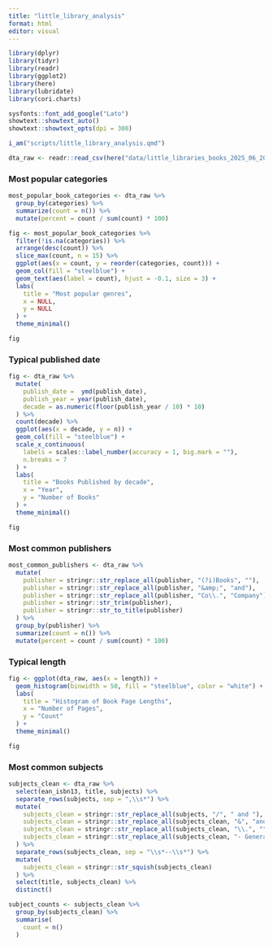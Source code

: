 ```yaml
---
title: "little_library_analysis"
format: html
editor: visual
---
```


```r

library(dplyr)
library(tidyr)
library(readr)
library(ggplot2)
library(here)
library(lubridate)
library(cori.charts)

sysfonts::font_add_google("Lato")
showtext::showtext_auto()
showtext::showtext_opts(dpi = 300)

i_am("scripts/little_library_analysis.qmd")

```

```r

dta_raw <- readr::read_csv(here("data/little_libraries_books_2025_06_20.csv"))

```

### Most popular categories

```r

most_popular_book_categories <- dta_raw %>%
  group_by(categories) %>%
  summarize(count = n()) %>%
  mutate(percent = count / sum(count) * 100)

fig <- most_popular_book_categories %>%
  filter(!is.na(categories)) %>%
  arrange(desc(count)) %>%
  slice_max(count, n = 15) %>%
  ggplot(aes(x = count, y = reorder(categories, count))) +
  geom_col(fill = "steelblue") +
  geom_text(aes(label = count), hjust = -0.1, size = 3) +
  labs(
    title = "Most popular genres",
    x = NULL,
    y = NULL
  ) +
  theme_minimal()

fig


```

### Typical published date

```r

fig <- dta_raw %>%
  mutate(
    publish_date =  ymd(publish_date),
    publish_year = year(publish_date),
    decade = as.numeric(floor(publish_year / 10) * 10)
  ) %>%
  count(decade) %>%
  ggplot(aes(x = decade, y = n)) +
  geom_col(fill = "steelblue") +
  scale_x_continuous(
    labels = scales::label_number(accuracy = 1, big.mark = ""),
    n.breaks = 7
  ) +
  labs(
    title = "Books Published by decade",
    x = "Year",
    y = "Number of Books"
  ) +
  theme_minimal()

fig

```

### Most common publishers

```r

most_common_publishers <- dta_raw %>%
  mutate(
    publisher = stringr::str_replace_all(publisher, "(?i)Books", ""),
    publisher = stringr::str_replace_all(publisher, "&amp;", "and"),
    publisher = stringr::str_replace_all(publisher, "Co\\.", "Company"),
    publisher = stringr::str_trim(publisher),
    publisher = stringr::str_to_title(publisher)
  ) %>%
  group_by(publisher) %>%
  summarize(count = n()) %>%
  mutate(percent = count / sum(count) * 100)

```

### Typical length

```r

fig <- ggplot(dta_raw, aes(x = length)) +
  geom_histogram(binwidth = 50, fill = "steelblue", color = "white") +
  labs(
    title = "Histogram of Book Page Lengths",
    x = "Number of Pages",
    y = "Count"
  ) +
  theme_minimal()

fig

```

### Most common subjects

```r

subjects_clean <- dta_raw %>%
  select(ean_isbn13, title, subjects) %>%
  separate_rows(subjects, sep = ",\\s*") %>%
  mutate(
    subjects_clean = stringr::str_replace_all(subjects, "/", " and "),
    subjects_clean = stringr::str_replace_all(subjects_clean, "&", "and"),
    subjects_clean = stringr::str_replace_all(subjects_clean, "\\.", ""),
    subjects_clean = stringr::str_replace_all(subjects_clean, "- General", "")
  ) %>%
  separate_rows(subjects_clean, sep = "\\s*--\\s*") %>%
  mutate(
    subjects_clean = stringr::str_squish(subjects_clean)
  ) %>%
  select(title, subjects_clean) %>%
  distinct()

subject_counts <- subjects_clean %>%
  group_by(subjects_clean) %>%
  summarise(
    count = n()
  )

```
